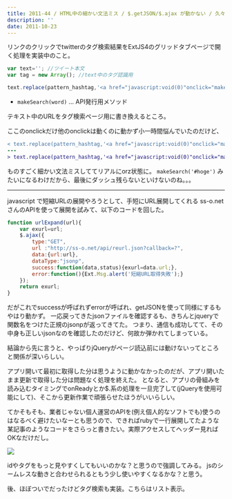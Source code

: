```yaml
---
title: 2011-44 / HTML中の細かい文法ミス / $.getJSON/$.ajax が動かない / 久々にクライアント更新
description: ''
date: 2011-10-23
---
```


リンクのクリックでtwitterのタグ検索結果をExtJS4のグリッドタブページで開く処理を実装中のこと。

```js
var text=''; //ツイート本文
var tag = new Array(); //text中のタグ認識用

text.replace(pattern_hashtag,'<a href="javascript:void(0)"onclick="makeSearch('+tag[0]+')">'+tag[0]+'</a>');
```

- `makeSearch(word)` … API発行用メソッド

テキスト中のURLをタグ検索ページ用に書き換えるところ。

ここのonclickだけ他のonclickは動くのに動かず小一時間悩んでいたのだけど、

```diff
< text.replace(pattern_hashtag,'<a href="javascript:void(0)"onclick="makeSearch('+tag[0]+')">'+tag[0]+'</a>');
---
> text.replace(pattern_hashtag,'<a href="javascript:void(0)"onclick="makeSearch(\''+tag[0]+'\')">'+tag[0]+'</a>');
```

ものすごく細かい文法ミスしててリアルにorz状態に。
`makeSearch('#hoge')` みたいになるわけだから、最後にダッシュ残らないといけないのね。。。

----

javascript で短縮URLの展開やろうとして、手短にURL展開してくれる ss-o.net さんのAPIを使って展開を試みて、以下のコードを回した。

```js
function urlExpand(url){
	var exurl=url;
	$.ajax({
		type:"GET",
		url :"http://ss-o.net/api/reurl.json?callback=?",
		data:{url:url},
		dataType:"jsonp",
		success:function(data,status){exurl=data.url;},
		error:function(){Ext.Msg.alert('短縮URL取得失敗');}
	});
	return exurl;
}
```

だがこれでsuccessが呼ばれずerrorが呼ばれ、getJSONを使って同様にするもやはり動かず。
一応戻ってきたjsonファイルを確認するも、きちんとjqueryで関数名をつけた正規のjsonpが返ってきてた。
つまり、通信も成功してて、その中身も正しいjsonなのを確認したのだけど、何故か弾かれてしまっている。

結論から先に言うと、やっぱりjQueryがページ読込前には動けないってところと関係が深いらしい。

アプリ開いて最初に取得した分は思うように動かなかったのだが、アプリ開いたまま更新で取得した分は問題なく処理を終えた。
となると、アプリの骨組みを読み込むタイミングでonReadyとか$.系の処理を一旦完了して(jQueryを使用可能にして)、そこから更新作業で頑張らせたほうがいいらしい。

てかそもそも、業者じゃない個人運営のAPIを(例え個人的なソフトでも)使うのはなるべく避けたいなーとも思うので、できればrubyで一行展開してたような某記事のようなコードをさらっと書きたい。実際アクセスしてヘッダー見ればOKなだけだし。

![](/img/blog/2011-44/20120126210528.jpeg)

idやタグをもっと見やすくしてもいいのかな？と思うので強調してみる。
jsのシームレスな動きと合わせられるともう少し使いやすくなるかな？と思う。

後、ほぼついでだったけどタグ検索も実装。こちらはリスト表示。
